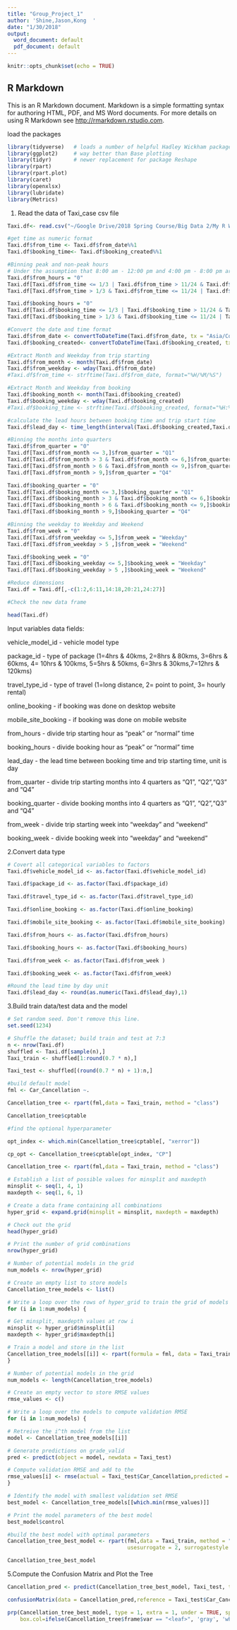 ```yaml
---
title: "Group_Project_1"
author: 'Shine,Jason,Kong  '
date: "1/30/2018"
output:
  word_document: default
  pdf_document: default
---
```


```r
knitr::opts_chunk$set(echo = TRUE)
```

## R Markdown

This is an R Markdown document. Markdown is a simple formatting syntax for authoring HTML, PDF, and MS Word documents. For more details on using R Markdown see <http://rmarkdown.rstudio.com>.


load the packages
```r
library(tidyverse)   # loads a number of helpful Hadley Wickham packages
library(ggplot2)     # way better than Base plotting
library(tidyr)       # newer replacement for package Reshape
library(rpart)
library(rpart.plot)
library(caret)
library(openxlsx)
library(lubridate)
library(Metrics)
```

1. Read the data of Taxi_case csv file

```r

Taxi.df<- read.csv("~/Google Drive/2018 Spring Course/Big Data 2/My R Work/Team Project 1/BigDataII_Project1/Taxi_case.csv")

#get time as numeric format
Taxi.df$from_time <- Taxi.df$from_date%%1
Taxi.df$booking_time<- Taxi.df$booking_created%%1

#Binning peak and non-peak hours
# Under the assumption that 8:00 am - 12:00 pm and 4:00 pm - 8:00 pm are the peak hours. One evidence of showing this as a fact is that the Bangalore government bans certain types of trucks from entering the Bangalore city. 
Taxi.df$from_hours = "0"
Taxi.df[Taxi.df$from_time <= 1/3 | Taxi.df$from_time > 11/24 & Taxi.df$from_time <= 2/3 | Taxi.df$from_time > 5/6 ,]$from_hours = "Peak"
Taxi.df[Taxi.df$from_time > 1/3 & Taxi.df$from_time <= 11/24 | Taxi.df$from_time > 2/3 & Taxi.df$from_time <= 5/6 ,]$from_hours = "Normal"

Taxi.df$booking_hours = "0"
Taxi.df[Taxi.df$booking_time <= 1/3 | Taxi.df$booking_time > 11/24 & Taxi.df$booking_time <= 2/3 | Taxi.df$booking_time > 5/6 ,]$booking_hours = "Peak"
Taxi.df[Taxi.df$booking_time > 1/3 & Taxi.df$booking_time <= 11/24 | Taxi.df$booking_time > 2/3 & Taxi.df$booking_time <= 5/6 ,]$booking_hours = "Normal"

#Convert the date and time format
Taxi.df$from_date <- convertToDateTime(Taxi.df$from_date, tx = "Asia/Colombo")
Taxi.df$booking_created<- convertToDateTime(Taxi.df$booking_created, tx = "Asia/Colombo")  

#Extract Month and Weekday from trip starting
Taxi.df$from_month <- month(Taxi.df$from_date)
Taxi.df$from_weekday <- wday(Taxi.df$from_date)
#Taxi.df$from_time <- strftime(Taxi.df$from_date, format="%H/%M/%S")

#Extract Month and Weekday from booking
Taxi.df$booking_month <- month(Taxi.df$booking_created)
Taxi.df$booking_weekday <- wday(Taxi.df$booking_created)
#Taxi.df$booking_time <- strftime(Taxi.df$booking_created, format="%H:%M:%S")

#calculate the lead hours between booking time and trip start time
Taxi.df$lead_day <- time_length(interval(Taxi.df$booking_created,Taxi.df$from_date),"day")

#Binning the months into quarters
Taxi.df$from_quarter = "0"
Taxi.df[Taxi.df$from_month <= 3,]$from_quarter = "Q1"
Taxi.df[Taxi.df$from_month > 3 & Taxi.df$from_month <= 6,]$from_quarter = "Q2"
Taxi.df[Taxi.df$from_month > 6 & Taxi.df$from_month <= 9,]$from_quarter = "Q3"
Taxi.df[Taxi.df$from_month > 9,]$from_quarter = "Q4"

Taxi.df$booking_quarter = "0"
Taxi.df[Taxi.df$booking_month <= 3,]$booking_quarter = "Q1"
Taxi.df[Taxi.df$booking_month > 3 & Taxi.df$booking_month <= 6,]$booking_quarter = "Q2"
Taxi.df[Taxi.df$booking_month > 6 & Taxi.df$booking_month <= 9,]$booking_quarter = "Q3"
Taxi.df[Taxi.df$booking_month > 9,]$booking_quarter = "Q4"

#Binning the weekday to Weekday and Weekend
Taxi.df$from_week = "0"
Taxi.df[Taxi.df$from_weekday <= 5,]$from_week = "Weekday"
Taxi.df[Taxi.df$from_weekday > 5 ,]$from_week = "Weekend"

Taxi.df$booking_week = "0"
Taxi.df[Taxi.df$booking_weekday <= 5,]$booking_week = "Weekday"
Taxi.df[Taxi.df$booking_weekday > 5 ,]$booking_week = "Weekend"

#Reduce dimensions
Taxi.df = Taxi.df[,-c(1:2,6:11,14:18,20:21,24:27)]

#Check the new data frame

head(Taxi.df)

```
Input variables data fields:

vehicle_model_id - vehicle model type

package_id - type of package (1=4hrs & 40kms, 2=8hrs & 80kms, 3=6hrs & 60kms, 4= 10hrs & 100kms, 5=5hrs & 50kms, 6=3hrs & 30kms,7=12hrs & 120kms)

travel_type_id - type of travel (1=long distance, 2= point to point, 3= hourly rental)

online_booking - if booking was done on desktop website

mobile_site_booking - if booking was done on mobile website

from_hours - divide trip starting hour as "peak" or "normal" time

booking_hours - divide booking hour as "peak" or "normal" time

lead_day - the lead time between booking time and trip starting time, unit is day

from_quarter - divide trip starting months into 4 quarters as "Q1", "Q2","Q3" and "Q4"

booking_quarter - divide booking months into 4 quarters as "Q1", "Q2","Q3" and "Q4"

from_week - divide trip starting week into "weekday" and "weekend"

booking_week - divide booking week into "weekday" and "weekend"




2.Convert data type

```r
# Covert all categorical variables to factors
Taxi.df$vehicle_model_id <- as.factor(Taxi.df$vehicle_model_id)

Taxi.df$package_id <- as.factor(Taxi.df$package_id)

Taxi.df$travel_type_id <- as.factor(Taxi.df$travel_type_id)

Taxi.df$online_booking <- as.factor(Taxi.df$online_booking)

Taxi.df$mobile_site_booking <- as.factor(Taxi.df$mobile_site_booking)

Taxi.df$from_hours <- as.factor(Taxi.df$from_hours)

Taxi.df$booking_hours <- as.factor(Taxi.df$booking_hours)

Taxi.df$from_week <- as.factor(Taxi.df$from_week )

Taxi.df$booking_week <- as.factor(Taxi.df$from_week)

#Round the lead time by day unit
Taxi.df$lead_day <- round(as.numeric(Taxi.df$lead_day),1)

```


3.Build train data/test data and the model

```r
# Set random seed. Don't remove this line.
set.seed(1234)

# Shuffle the dataset; build train and test at 7:3
n <- nrow(Taxi.df)
shuffled <- Taxi.df[sample(n),]
Taxi_train <- shuffled[1:round(0.7 * n),]

Taxi_test <- shuffled[(round(0.7 * n) + 1):n,]

#build default model
fml <- Car_Cancellation ~.

Cancellation_tree <- rpart(fml,data = Taxi_train, method = "class")

Cancellation_tree$cptable

#find the optional hyperparameter

opt_index <- which.min(Cancellation_tree$cptable[, "xerror"])

cp_opt <- Cancellation_tree$cptable[opt_index, "CP"]

Cancellation_tree <- rpart(fml,data = Taxi_train, method = "class")

# Establish a list of possible values for minsplit and maxdepth
minsplit <- seq(1, 4, 1)
maxdepth <- seq(1, 6, 1)

# Create a data frame containing all combinations
hyper_grid <- expand.grid(minsplit = minsplit, maxdepth = maxdepth)

# Check out the grid
head(hyper_grid)

# Print the number of grid combinations
nrow(hyper_grid)

# Number of potential models in the grid
num_models <- nrow(hyper_grid)

# Create an empty list to store models
Cancellation_tree_models <- list()

# Write a loop over the rows of hyper_grid to train the grid of models
for (i in 1:num_models) {

# Get minsplit, maxdepth values at row i
minsplit <- hyper_grid$minsplit[i]
maxdepth <- hyper_grid$maxdepth[i]

# Train a model and store in the list
Cancellation_tree_models[[i]] <- rpart(formula = fml, data = Taxi_train,method = "anova",minsplit = minsplit,maxdepth = maxdepth)
}

# Number of potential models in the grid
num_models <- length(Cancellation_tree_models)

# Create an empty vector to store RMSE values
rmse_values <- c()

# Write a loop over the models to compute validation RMSE
for (i in 1:num_models) {

# Retreive the i^th model from the list
model <- Cancellation_tree_models[[i]]

# Generate predictions on grade_valid
pred <- predict(object = model, newdata = Taxi_test)

# Compute validation RMSE and add to the
rmse_values[i] <- rmse(actual = Taxi_test$Car_Cancellation,predicted = pred)
}

# Identify the model with smallest validation set RMSE
best_model <- Cancellation_tree_models[[which.min(rmse_values)]]

# Print the model parameters of the best model
best_model$control

#build the best model with optimal parameters
Cancellation_tree_best_model <- rpart(fml,data = Taxi_train, method = "class", cp = 0.00001, minsplit = 2, maxdepth = 4, xval = 10,
                                      usesurrogate = 2, surrogatestyle = 0, maxsurrogate = 4, maxcompete = 4, minbucket = 1)

Cancellation_tree_best_model


```

5.Compute the Confusion Matrix and Plot the Tree

```r

Cancellation_pred <- predict(Cancellation_tree_best_model, Taxi_test, type = "class")

confusionMatrix(data = Cancellation_pred,reference = Taxi_test$Car_Cancellation) 

prp(Cancellation_tree_best_model, type = 1, extra = 1, under = TRUE, split.font = 1, varlen = -10, 
    box.col=ifelse(Cancellation_tree$frame$var == "<leaf>", 'gray', 'white'))  

```
